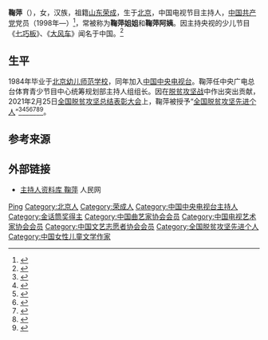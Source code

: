 {{藝人
|圖片     = <!-- Use only free-licenced images which meet WP:NFCC -->Replace this image female.svg
|圖片簡介 = 
|類型     = 节目主持
|姓名     = 鞠萍
|本名     = 
|英文名   = 
|暱稱     = 鞠萍姐姐<br>鞠萍阿姨
|其他藝名 = 
|國籍     = {{PRC}}
|民族     = [[汉族|汉族]]
|籍貫     = [[山东省|山东省]][[荣成市|荣成市]]
|出生日期 =  {{birth date and age|1966|1|25}}
|出生地點 = {{CHN}}[[北京市|北京市]]
|逝世日期 = <!-- {{Death date and age|YYYY|MM|DD|YYYY|MM|DD}}（死亡在前，出生在后） -->
|逝世地點 = 
|職業     = 主持人
|語言     = [[中文|中文]]
|教育程度 = 北京幼儿师范学校
|宗教信仰 = 
|配偶     = 蒋某（前夫）<br>杨硕（现任）<!--{{marriage|姓名|结婚年|}} -->
|兒女     = 蒋翼遥（子，1993年生）
|父母     = 
|代表作   = 《七巧板》
|活躍年代 = 1984年至今
|經紀公司 = 
|獎項     = {{Awards|award=金话筒奖 |year=1993年 |title= }}{{Awards|award=金话筒奖 |year=1995年 |title= }}
|網站     = 
}}

'''鞠萍'''（{{bd|1966年|1月25日|||Ju Ping}}），女，汉族，祖籍[[山东|山东]][[荣成市|荣成]]，生于[[北京|北京]]，中国电视节目主持人，[[中国共产党|中国共产党]]党员（1998年—）<ref>{{cite web|url=https://www.youtube.com/watch?v=R4u5JFNXPvk|title=存档副本|access-date=2022-01-13|archive-date=2022-01-13|archive-url=https://web.archive.org/web/20220113051031/https://www.youtube.com/watch?v=R4u5JFNXPvk|dead-url=no}}</ref>，常被称为'''鞠萍姐姐'''和'''鞠萍阿姨'''。因主持央视的少儿节目《[[七巧板|七巧板]]》、《[[大风车|大风车]]》闻名于中国。<ref>{{Cite web |url=http://www.cctv.com.cn/tvguide/anchors/juping/juping.html |title=央视：鞠萍简介 |access-date=2009-06-01 |archive-date=2007-01-29 |archive-url=https://web.archive.org/web/20070129032453/http://www.cctv.com.cn/tvguide/anchors/juping/juping.html |dead-url=no }}</ref>

== 生平 ==
1984年毕业于[[北京幼儿师范学校|北京幼儿师范学校]]，同年加入[[中国中央电视台|中国中央电视台]]。鞠萍任中央广电总台体育青少节目中心统筹规划部主持人组组长。因在[[脱贫攻坚战|脱贫攻坚战]]中作出突出贡献，2021年2月25日[[全国脱贫攻坚总结表彰大会|全国脱贫攻坚总结表彰大会]]上，鞠萍被授予“[[全国脱贫攻坚先进个人|全国脱贫攻坚先进个人]]”<ref>{{Cite web|title=关于全国脱贫攻坚先进个人先进集体拟表彰对象的公示|url=https://www.chinanews.com/gn/2021/02-10/9409480.shtml|accessdate=2021-03-12|work=[[中新网|中新网]]|archive-date=2021-02-15|archive-url=https://web.archive.org/web/20210215003222/http://www.chinanews.com/gn/2021/02-10/9409480.shtml|dead-url=no}}</ref><ref>{{Cite web|title=全国脱贫攻坚1981名先进个人和1501个先进集体名单发布|url=https://www.thepaper.cn/newsDetail_forward_11460123|accessdate=2021-03-12|work=[[澎湃新闻|澎湃新闻]]|archive-date=2021-02-28|archive-url=https://web.archive.org/web/20210228125058/https://www.thepaper.cn/newsDetail_forward_11460123|dead-url=no}}</ref><ref>{{Cite web|title=全国脱贫攻坚先进个人1981名、先进集体1501个 名单公布|url=https://www.bjnews.com.cn/detail/161425514215596.html|accessdate=2021-03-12|work=[[北京新闻网|北京新闻网]]|archive-date=2021-08-20|archive-url=https://web.archive.org/web/20210820171915/https://www.bjnews.com.cn/detail/161425514215596.html|dead-url=no}}</ref><ref>{{cite web | title=关于表彰全国脱贫攻坚先进个人和先进集体的决定 | website=人民日报 | date=2013-07-17 | url=http://paper.people.com.cn/rmrb/html/2021-02/26/nw.D110000renmrb_20210226_4-03.htm | language=zh | access-date=2021-03-17 | archive-date=2021-08-13 | archive-url=https://web.archive.org/web/20210813225632/http://paper.people.com.cn/rmrb/html/2021-02/26/nw.D110000renmrb_20210226_4-03.htm | dead-url=no }}</ref><ref>{{cite web | title=全国脱贫攻坚先进个人名单 | website=光明日报-光明网 | url=https://epaper.gmw.cn/gmrb/html/2021-02/26/nw.D110000gmrb_20210226_1-08.htm | language=zh | access-date=2021-03-17 | archive-date=2021-12-03 | archive-url=https://web.archive.org/web/20211203003331/https://epaper.gmw.cn/gmrb/html/2021-02/26/nw.D110000gmrb_20210226_1-08.htm | dead-url=no }}</ref><ref>{{cite web | title=全国脱贫攻坚1981名先进个人和1501个先进集体名单发布 | website=东方网 | date=2021-02-25 | url=https://n.eastday.com/pnews/161425172177019915 | language=zh | access-date=2021-03-17 | archive-date=2021-12-03 | archive-url=https://web.archive.org/web/20211203003339/https://n.eastday.com/pnews/161425172177019915 | dead-url=no }}</ref><ref>{{cite web | title=中共中央国务院关于表彰全国脱贫攻坚先进个人和先进集体的决定 | website=[[环球网|环球网]] | url=https://china.huanqiu.com/article/424sBpZGkdl | language=zh | access-date=2021-03-17 | archive-date=2021-08-20 | archive-url=https://web.archive.org/web/20210820144800/https://china.huanqiu.com/article/424sBpZGkdl | dead-url=no }}</ref>。

== 参考来源 ==
{{reflist}}

== 外部链接 ==
* [http://media.people.com.cn/GB/64901/77840/index.html 主持人资料库 鞠萍]{{Wayback|url=http://media.people.com.cn/GB/64901/77840/index.html |date=20200705164926 }} 人民网

{{中国曲艺家协会第七届理事会}}
{{中国文艺志愿者协会第一届理事会}}
{{中国电视艺术家协会第六届理事会}}
{{中华全国妇女联合会第十二届执行委员会}}

{{Authority control}}
{{DEFAULTSORT:Ju Ping}}
[[Category:鞠姓|Ping]]
[[Category:北京人|Category:北京人]]
[[Category:荣成人|Category:荣成人]]
[[Category:中国中央电视台主持人|Category:中国中央电视台主持人]]
[[Category:金话筒奖得主|Category:金话筒奖得主]]
[[Category:中国曲艺家协会会员|Category:中国曲艺家协会会员]]
[[Category:中国电视艺术家协会会员|Category:中国电视艺术家协会会员]]
[[Category:中国文艺志愿者协会会员|Category:中国文艺志愿者协会会员]]
[[Category:全国脱贫攻坚先进个人|Category:全国脱贫攻坚先进个人]]
[[Category:中国女性儿童文学作家|Category:中国女性儿童文学作家]]